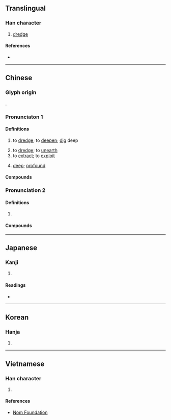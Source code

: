 {{also|濬}}
{{character info}}
==Translingual==

===Han character===
{{Han char|rn=85|rad=水|as=07|sn=10|four=33147|canj=EICE|ids=⿰氵夋}}

# [[dredge]]

====References====
* {{Han ref|kx=0623.230|dkj=17460|dj=1021.120|hdz=31636.100|uh=6D5A|ud=27994|bh=AF43|bd=44867}}

----

==Chinese==
{{zh-forms|alt=濬}}

===Glyph origin===
{{Han etym}}
{{Han compound|水|夋|ls=psc|c1=s|c2=p|t1=water}}.

===Pronunciaton 1===
{{zh-pron
|m=jùn
|m-s=
|c=zeon3
|c-t=
|g=
|h=pfs=
|j=
|md=
|mn=
|mn-t=
|w=
|x=
|mc=y
|oc=y
|ma=
|cat=v,adj
}}

====Definitions====
{{zh-hanzi}}

# {{zh-alt-lb|濬}} to [[dredge]]; to [[deepen]]; [[dig]] deep {{gl|a waterway, well, etc.}}
# to [[dredge]]; to [[unearth]]
# to [[extract]]; to [[exploit]]
# {{zh-alt-lb|濬}} [[deep]]; [[profound]]

====Compounds====
{{zh-der|疏浚|浚利|浚財|浚渠}}

===Pronunciation 2===
{{zh-pron
|m=xùn
|c=seon3
|mc=y
|oc=
|cat=pn
}}

====Definitions====
{{zh-hanzi}}

# {{zh-used2|p}}

====Compounds====
{{zh-der|浚縣}}

----

==Japanese==

===Kanji===
{{ja-kanji|grade=|rs=水07}}

# {{rfdef|ja|sort=水07}}

====Readings====
* {{ja-readings
|goon=しゅん
|kanon=しゅん
|kun=さら-う, さら-える}}

----

==Korean==

===Hanja===
{{ko-hanja|hangeul=준|eumhun=|rv=jun|mr=chun|y=cwun}}

# {{rfdef|ko|sort=水07}}

----

==Vietnamese==

===Han character===
{{vi-readings|rs=水07|reading=tuấn}}

# {{rfdef|vi|sort=水07}}

====References====
* [http://nomfoundation.org/common/nom_details.php?codepoint=6d5a Nom Foundation]